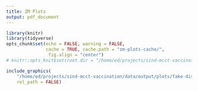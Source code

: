 ```yaml
---
title: ZM Plots
output: pdf_document
---
```





```r
library(knitr)
library(tidyverse)
opts_chunk$set(echo = FALSE, warning = FALSE, 
               cache = TRUE, cache.path = "zm-plots-cache/", 
                fig.align = "center")
# knitr::opts_knit$set(root.dir = "/home/ed/projects/sind-mcct-vaccination")       
```



```r

include_graphics(
    "/home/ed/projects/sind-mcct-vaccination/data/output/plots/fake-district-calendar-bcg-month-plot.png", 
    rel_path = FALSE)
```
